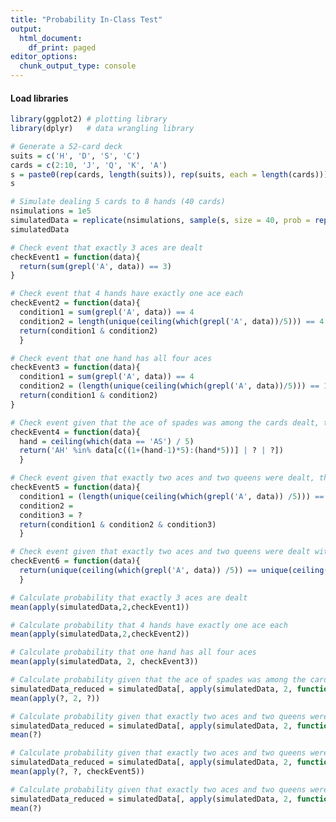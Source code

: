 ---
title: "Probability In-Class Test"
output:
  html_document:
    df_print: paged
editor_options:
  chunk_output_type: console
---

#### Load libraries
```{r}
library(ggplot2) # plotting library
library(dplyr)   # data wrangling library
```

```{r}
# Generate a 52-card deck
suits = c('H', 'D', 'S', 'C')
cards = c(2:10, 'J', 'Q', 'K', 'A')
s = paste0(rep(cards, length(suits)), rep(suits, each = length(cards)))
s
```

```{r}
# Simulate dealing 5 cards to 8 hands (40 cards)
nsimulations = 1e5
simulatedData = replicate(nsimulations, sample(s, size = 40, prob = rep(1/length(s), length(s))))
simulatedData
```

```{r}
# Check event that exactly 3 aces are dealt
checkEvent1 = function(data){
  return(sum(grepl('A', data)) == 3)
}
```

```{r}
# Check event that 4 hands have exactly one ace each
checkEvent2 = function(data){
  condition1 = sum(grepl('A', data)) == 4
  condition2 = length(unique(ceiling(which(grepl('A', data))/5))) == 4
  return(condition1 & condition2)
  }
```

```{r}
# Check event that one hand has all four aces
checkEvent3 = function(data){
  condition1 = sum(grepl('A', data)) == 4
  condition2 = (length(unique(ceiling(which(grepl('A', data))/5))) == 1)
  return(condition1 & condition2)
}
```

```{r}
# Check event given that the ace of spades was among the cards dealt, that it is in a hand with at least one other spade.
checkEvent4 = function(data){
  hand = ceiling(which(data == 'AS') / 5)
  return('AH' %in% data[c((1+(hand-1)*5):(hand*5))] | ? | ?])
  }
```

```{r}
# Check event given that exactly two aces and two queens were dealt, that both aces are together in one hand and both queens are together in a different hand.
checkEvent5 = function(data){
  condition1 = (length(unique(ceiling(which(grepl('A', data)) /5))) == 1)
  condition2 = 
  condition3 = ?
  return(condition1 & condition2 & condition3)
  }
```

```{r}
# Check event given that exactly two aces and two queens were dealt with the two aces together in a hand and the two queens together in a hand that all four of those cards are together in the same hand.
checkEvent6 = function(data){
  return(unique(ceiling(which(grepl('A', data)) /5)) == unique(ceiling(which(grepl('Q', data)) /5))) 
  }
```

```{r}
# Calculate probability that exactly 3 aces are dealt
mean(apply(simulatedData,2,checkEvent1))
```

```{r}
# Calculate probability that 4 hands have exactly one ace each
mean(apply(simulatedData,2,checkEvent2))
```

```{r}
# Calculate probability that one hand has all four aces
mean(apply(simulatedData, 2, checkEvent3))
```

```{r}
# Calculate probability given that the ace of spades was among the cards dealt, that it is in a hand with at least one other spade.
simulatedData_reduced = simulatedData[, apply(simulatedData, 2, function(data){return(? %in% data)})]
mean(apply(?, 2, ?))
```

```{r}
# Calculate probability given that exactly two aces and two queens were dealt, find the probability that both aces are together in one hand and both queens are together in a different hand.
simulatedData_reduced = simulatedData[, apply(simulatedData, 2, function(data){return('AS' %in% data)})]
mean(?)
```

```{r}
# Calculate probability given that exactly two aces and two queens were dealt, find the probability that both aces are together in one hand and both queens are together in a different hand.
simulatedData_reduced = simulatedData[, apply(simulatedData, 2, function(data){return((sum(grepl('A', data)) == 2) & ?)]
mean(apply(?, ?, checkEvent5))
```

```{r}
# Calculate probability given that exactly two aces and two queens were dealt with the two aces together in a hand and the two queens together in a hand, find the probability that all four of those cards are together in the same hand.
simulatedData_reduced = simulatedData[, apply(simulatedData, 2, function(data){return((sum(grepl('A', data)) == 2) & sum(grepl('Q', data)) == 2 & length(unique(ceiling(which(grepl('A', data)) /5))) == 1 & ? == 1)})]
mean(?)
```



